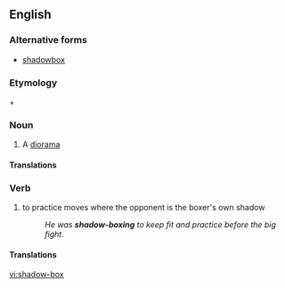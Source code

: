 ==English==

===Alternative forms===
*[[shadowbox]]

===Etymology===
{{term|shadow}} + {{term|box}}

===Noun===
{{en-noun|es}}

# A [[diorama]]

====Translations====
{{trans-see|diorama}}

===Verb===
{{en-verb|shadow-box|es}}
# {{boxing}} to practice moves where the opponent is the boxer's own shadow
#:''He was '''shadow-boxing''' to keep fit and practice before the big fight.''

====Translations====
{{trans-see|shadwbox}}

[[vi:shadow-box]]